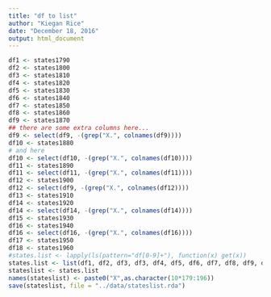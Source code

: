 ```yaml
---
title: "df to list"
author: "Kiegan Rice"
date: "December 18, 2016"
output: html_document
---
```


```r
df1 <- states1790
df2 <- states1800
df3 <- states1810
df4 <- states1820
df5 <- states1830
df6 <- states1840
df7 <- states1850
df8 <- states1860
df9 <- states1870
## there are some extra columns here...
df9 <- select(df9, -(grep("X.", colnames(df9))))
df10 <- states1880
# and here
df10 <- select(df10, -(grep("X.", colnames(df10))))
df11 <- states1890
df11 <- select(df11, -(grep("X.", colnames(df11))))
df12 <- states1900
df12 <- select(df9, -(grep("X.", colnames(df12))))
df13 <- states1910
df14 <- states1920
df14 <- select(df14, -(grep("X.", colnames(df14))))
df15 <- states1930
df16 <- states1940
df16 <- select(df16, -(grep("X.", colnames(df16))))
df17 <- states1950
df18 <- states1960
#states.list <- lapply(ls(pattern="df[0-9]+"), function(x) get(x))
states.list <- list(df1, df2, df3, df3, df4, df5, df6, df7, df8, df9, df10, df11, df12, df13, df14, df15, df16, df17, df18)
stateslist <- states.list
names(stateslist) <- paste0("X",as.character(10*179:196))
save(stateslist, file = "../data/stateslist.rda")
```
